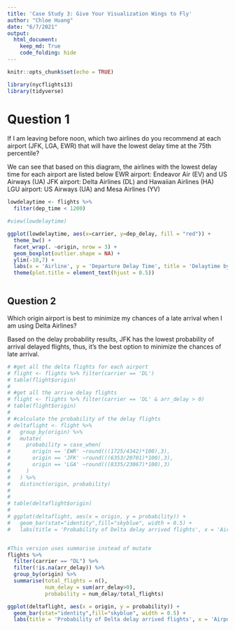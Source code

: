```yaml
---
title: 'Case Study 3: Give Your Visualization Wings to Fly'
author: "Chloe Huang"
date: "6/7/2021"
output: 
  html_document:
    keep_md: True
    code_folding: hide
---
```


```r
knitr::opts_chunk$set(echo = TRUE)
```

```r
library(nycflights13)
library(tidyverse)
```



# Question 1
If I am leaving before noon, which two airlines do you recommend at each airport (JFK, LGA, EWR) that will have the lowest delay time at the 75th percentile?

We can see that based on this diagram, the airlines with the lowest delay time for each airport are listed below
EWR airport: Endeavor Air (EV) and US Airways (UA) 
JFK airport: Delta Airlines (DL) and Hawaiian Airlines (HA)
LGU airport: US Airways (UA) and Mesa Airlines (YV)

```r
lowdelaytime <- flights %>%
  filter(dep_time < 1200)

#view(lowdelaytime)

ggplot(lowdelaytime, aes(x=carrier, y=dep_delay, fill = "red")) +
  theme_bw() +
  facet_wrap(. ~origin, nrow = 3) +
  geom_boxplot(outlier.shape = NA) +
  ylim(-10,7) +
  labs(x = 'Airline', y = 'Departure Delay Time', title = 'Delaytime by Airline') +
  theme(plot.title = element_text(hjust = 0.5))
  

```

## Question 2
Which origin airport is best to minimize my chances of a late arrival when I am using Delta Airlines?

Based on the delay probability results, JFK has the lowest probability of arrival delayed flights, thus, it's the best option to minimize the chances of late arrival. 

```r

# #get all the delta flights for each airport
# flight <- flights %>% filter(carrier == 'DL')
# table(flight$origin)
# 
# #get all the arrive delay flights 
# flight <- flights %>% filter(carrier == 'DL' & arr_delay > 0)
# table(flight$origin)
# 
# #calculate the probability of the delay flights
# deltaflight <- flight %>%
#   group_by(origin) %>%
#   mutate(
#     probability = case_when(
#       origin == 'EWR' ~round(((1725/4342)*100),3),
#       origin == 'JFK' ~round(((6353/20701)*100),3),
#       origin == 'LGA' ~round(((8335/23067)*100),3)
#     )
#   ) %>%
#   distinct(origin, probability)
# 
# 
# table(deltaflight$origin)
# 
# ggplot(deltaflight, aes(x = origin, y = probability)) +
#   geom_bar(stat="identity",fill="skyblue", width = 0.5) +
#   labs(title = 'Probability of Delta delay arrived flights', x = 'Airport', y = 'Probability')


#This version uses summarise instead of mutate
flights %>%
  filter(carrier == "DL") %>%
  filter(!is.na(arr_delay)) %>%
  group_by(origin) %>%
  summarise(total_flights = n(),
            num_delay = sum(arr_delay>0),
            probability = num_delay/total_flights)

ggplot(deltaflight, aes(x = origin, y = probability)) +
  geom_bar(stat="identity",fill="skyblue", width = 0.5) +
  labs(title = 'Probability of Delta delay arrived flights', x = 'Airport', y = 'Probability')

  
```


<!-- ## Question 3 -->
<!-- Which destination airport is the worst airport for arrival time? (you decide on the metric for "worst") -->


